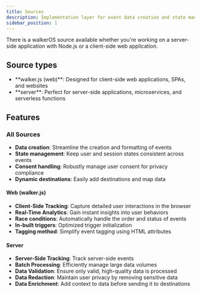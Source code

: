 ```yaml
---
title: Sources
description: Implementation layer for event data creation and state management
sidebar_position: 1
---
```



There is a walkerOS source available whether you're working on a server-side
application with Node.js or a client-side web application.

## Source types

- <Link to="/docs/collectors/web/">**walker.js (web)**</Link>: Designed for
  client-side web applications, SPAs, and websites
- <Link to="/docs/collectors/server/">**server**</Link>: Perfect for server-side
  applications, microservices, and serverless functions

## Features

### All Sources

- **Data creation**: Streamline the creation and formatting of events
- **State management**: Keep user and session states consistent across events
- **Consent handling**: Robustly manage user consent for privacy compliance
- **Dynamic destinations**: Easily add destinations and map data

#### Web (walker.js)

- **Client-Side Tracking**: Capture detailed user interactions in the browser
- **Real-Time Analytics**: Gain instant insights into user behaviors
- **Race conditions**: Automatically handle the order and status of events
- **In-built triggers**: Optimized trigger initialization
- **Tagging method**: Simplify event tagging using HTML attributes

#### Server

- **Server-Side Tracking**: Track server-side events
- **Batch Processing**: Efficiently manage large data volumes
- **Data Validation**: Ensure only valid, high-quality data is processed
- **Data Redaction**: Maintain user privacy by removing sensitive data
- **Data Enrichment**: Add context to data before sending it to destinations

